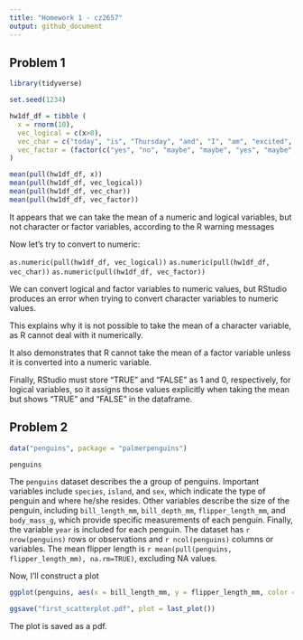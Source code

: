 ```yaml
---
title: "Homework 1 - cz2657"
output: github_document
---
```


## Problem 1

```r

library(tidyverse) 

set.seed(1234)

hw1df_df = tibble (
  x = rnorm(10), 
  vec_logical = c(x>0), 
  vec_char = c("today", "is", "Thursday", "and", "I", "am", "excited", "for", "Friday", "tomorrow"), 
  vec_factor = (factor(c("yes", "no", "maybe", "maybe", "yes", "maybe", "no", "yes", "yes", "no")))
)

mean(pull(hw1df_df, x))
mean(pull(hw1df_df, vec_logical))
mean(pull(hw1df_df, vec_char))
mean(pull(hw1df_df, vec_factor))

```

It appears that we can take the mean of a numeric and logical variables, but not character or factor variables, according to the R warning messages 

Now let's try to convert to numeric: 

`as.numeric(pull(hw1df_df, vec_logical))`
`as.numeric(pull(hw1df_df, vec_char))`
`as.numeric(pull(hw1df_df, vec_factor))`

We can convert logical and factor variables to numeric values, but RStudio produces an error when trying to convert character variables to numeric values. 

This explains why it is not possible to take the mean of a character variable, as R cannot deal with it numerically. 

It also demonstrates that R cannot take the mean of a factor variable unless it is converted into a numeric variable. 

Finally, RStudio must store "TRUE" and "FALSE" as 1 and 0, respectively, for logical variables, so it assigns those values explicitly when taking the mean but shows "TRUE" and "FALSE" in the dataframe. 

## Problem 2

```r
data("penguins", package = "palmerpenguins")

penguins 

```

The `penguins` dataset describes the a group of penguins. Important variables include `species`, `island`, and `sex`, which indicate the type of penguin and where he/she resides. Other variables describe the size of the penguin, including `bill_length_mm`, `bill_depth_mm`, `flipper_length_mm`, and `body_mass_g`, which provide specific measurements of each penguin. Finally, the variable `year` is included for each penguin. The dataset has `r nrow(penguins)` rows or observations and `r ncol(penguins)` columns or variables. The mean flipper length is `r mean(pull(penguins, flipper_length_mm), na.rm=TRUE)`, excluding NA values. 

Now, I'll construct a plot

```r
ggplot(penguins, aes(x = bill_length_mm, y = flipper_length_mm, color = species))+geom_point()

ggsave("first_scatterplot.pdf", plot = last_plot())
```

The plot is saved as a pdf. 

